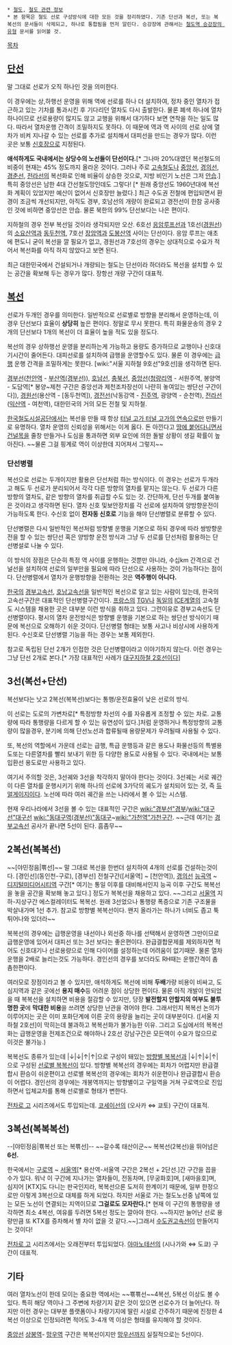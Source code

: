  * [[철도]], [[철도 관련 정보]]
 * 본 항목은 철도 선로 구성방식에 대한 모든 것을 정리하였다. 기존 단선과 복선, 또는 복복선의 문서들이 삭제되고, 하나로 통합됨을 먼저 알린다. 승강장에 관해서는 [[철도역 승강장의 유형]] 문서를 읽어볼 것.

[[목차]]
== [[단선]] == 
말 그대로 선로가 오직 하나인 것을 의미한다.

이 경우에는 상,하행선 운영을 위해 역에 선로를 하나 더 설치하여, 정차 중인 열차가 접근하고 있는 기차를 통과시킨 후 기다리던 열차도 다시 출발한다. 물론 폐색 하나에 열차 하나이므로 선로용량이 많지도 않고 교행을 위해서 대기하다 보면 연착을 하는 일도 많다. 따라서 열차운행 간격이 조밀하지도 못하다. 이 때문에 역과 역 사이의 선로 상에 열차가 비켜 지나갈 수 있는 선로를 추가로 설치해서 대피선을 만드는 경우가 많다. 이런 곳은 보통 [[신호장]]으로 지정된다.

'''애석하게도 국내에서는 상당수의 노선들이 단선이다.'''[* 그나마 20%대였던 복선철도의 비중이 현재는 45% 정도까지 올라온 것이다. 그러나 주로 [[고속철도]]나 [[중앙선]], [[경의선]], [[경춘선]], [[전라선]]의 복선화로 인해 비율이 상승한 것으로, 지방 비인기 노선은 그저 [[안습]].] 특히 중앙선은 남한 4대 간선철도망인데도 그렇다! [* 원래 중앙선도 1960년대에 복선화 계획이 있었지만 예산이 없어서 신호장만 늘렸다.] 최근 수도권 전철에 편입되면서 환경이 조금씩 개선되지만, 아직도 경부, 호남선의 개량이 완료되고 경전선이 한참 공사중인 것에 비하면 중앙선은 안습. 물론 북한의 99% 단선보다는 나은 편이다.

지하철의 경우 전부 복선일 것이라 생각되지만 오산. 6호선 [[응암루프선]]과 1호선([[경원선]])의 [[소요산역]]과 [[동두천역]], 7호선 [[장암역]]과 [[도봉산역]] 사이는 단선이다. 응암 루프는 애초에 편도니 굳이 복선을 깔 필요가 없고, 경원선과 7호선의 경우는 상대적으로 수요가 적어서 복선화를 아직 하지 않았다고 보면 된다.

최근 대한민국에서 건설되거나 개량되는 철도는 단선이라 하더라도 복선을 설치할 수 있는 공간을 확보해 두는 경우가 많다. 장항선 개량 구간이 대표적. 

== [[복선]] == 
선로가 두개인 경우를 의미한다. 일반적으로 선로별로 방향을 분리해서 운영하는데, 이 경우 단선보다 효율이 '''상당히''' 높은 편이다. 정말로 무시 못한다. 특히 화물운송의 경우 2개의 단선보다 1개의 복선이 더 효율이 높을 적도 있을 정도다.

복선의 경우 상하행선 운영을 분리하는게 가능하고 용량도 증가하므로 교행이나 신호대기시간이 줄어든다. 대피선로를 설치하여 급행을 운영할수도 있다. 물론 이 경우에는 [[급행]] 운행 간격을 조밀하게는 못한다. [wiki:"서울 지하철 9호선"9호선]을 생각하면 된다.

[[경부선]]([[천안역]] - [[부산역(경부선)]]), [[호남선]], [[충북선]], [[중앙선]]([[청량리역]] - 서원주역, 봉양역 - 도담역[* 봉양~제천 구간은 중앙선과 제천조차장선이 나란히 놓여있는 쌍단선 구간이다]), [[경원선]](용산역 - [동두천역]), [[경전선]](낙동강역 - [[진주역]], 광양역 - 순천역), [[전라선]]([[익산역]] - 여천역), 대한민국의 거의 모든 전철 및 지하철.

[[한국철도시설공단]]에서는 복선을 만들 때 항상 [[산요 신칸센|터널 고가 터널 고가의 연속]]으로만 만들기로 유명하다. 열차 운영의 신뢰성을 위해서는 이게 옳다. 돈 아낀다고 [[도카이도 신칸센|땅에 붙어다니면서]] [[건널목]]을 줄창 만들거나 도심을 통과하면 외부 요인에 의한 돌발 상황이 생길 확률이 높아진다. ~~물론 그걸 핑계로 역이 이상한데 지어져서 그렇지~~

=== 단선병렬 ===
복선으로 선로는 두개이지만 활용은 단선처럼 하는 방식이다. 이 경우는 선로가 두개라고 해도 두 선로가 분리되어서 각각 다른 방향의 열차를 맡지는 않는다. 두 선로가 다른 방향의 열차도, 같은 방향의 열차를 취급할 수도 있는 것. 간단하게, 단선 두개를 붙여놓은 것이라고 생각하면 된다. 열차 신호 및보안장치를 각 선로에 설치하여 양방향운전이 가능하도록 한다. 수신호 없이 '''전자동 신호로''' 기능을 해야 단선병렬로 분류할 수 있다.

단선병렬은 다시 일반적인 복선처럼 방향별 운행을 기본으로 하되 경우에 따라 쌍방향운전을 할 수 있는 쌍단선 혹은 양방향 운전 방식과 그냥 두 선로를 단선처럼 활용하는 단선병설로 나눌 수 있다. 

이 방식의 장점은 단순히 특정 역 사이를 운행하는 것뿐만 아니라, 수십km 간격으로 건널선을 설치하여 선로의 일부만을 필요에 따라 단선으로 사용하는 것이 가능하다는 점이다. 단선병렬에서 열차가 운행방향을 전환하는 것은 '''역주행이 아니다.''' 

[[한국]]의 [[경부고속선]], [[호남고속선]]을 일반적인 복선으로 알고 있는 사람이 있는데, 한국의 고속선구간은 대표적인 단선병렬구간이다. [[프랑스]]의 [[TGV]]나 [[독일]]의 [[ICE]]계열의 고속철도 시스템을 채용한 곳은 대부분 이런 방식을 취하고 있다. 그런이유로 경부고속선도 단선병렬이다. 평시의 열차 운전방식은 방향별 운행을 기본으로 하는 쌍단선 방식이기 때문에 복선으로 오해하기 쉬운 것이다. 단선병렬 형태는 보통 사고나 비상시에 사용하게 된다. 수신호로 단선병렬 기능을 하는 경우는 보통 제외한다.

참고로 독립된 단선 2개가 인접한 것은 단선병렬이라고 이야기하지 않는다. 이런 경우는 그냥 단선 2개로 본다.[* 가장 대표적인 사례가 [[대구지하철 2호선]]이다]

== 3선(복선+단선) ==
복선보다는 낫고 2복선(복복선)보다는 통행/운전효율이 낮은 선로의 방식.

이 선로는 도로의 가변차로[* 특정방향 차선의 수를 자유롭게 조정할 수 있는 차로. 교통량에 따라 통행량을 다르게 할 수 있는 유연성이 있다.]처럼 운영하거나 특정방향의 교통량이 많을경우, 분기에 의해 단선노선과 합류될때 용량문제가 우려될때 사용될 수 있다. 

또, 복선의 역할에서 가운데 선로는 급행, 특급 운행등과 같은 용도나 화물선등의 특별용도또는 다른열차를 빨리 보내기 위한 등 다양한 용도로 사용될 수 있다. 국내에서는 보통 입환선 용도로만 사용하고 있다.

여기서 주의할 것은, 3선궤와 3선을 착각하지 말아야 한다는 것이다. 3선궤는 서로 궤간이 다른 열차를 운행시키기 위해 하나의 선로에 3가닥의 궤도가 설치되어 있는 것, 즉 [[듀얼게이지]]이다. 노선에 따라 여러 궤간을 쓰는 나라에서 볼 수 있는 시스템.

현재 우리나라에서 3선을 볼 수 있는 대표적인 구간은 [[wiki:"경부선"경부]]/[[wiki:"대구선"대구]]선 [[wiki:"동대구역(경부선)"동대구]]~[[wiki:"가천역"가천]]구간. ~~근데 여기는 [[경부고속선]] 공사가 끝나면 5선이 된다. 흠좀무~~

== 2복선(복복선) ==
~~[야민정음|뾲선]~~
말 그대로 복선을 한번더 설치하여 4개의 선로를 건설하는것이다. [경인선](동인천-구로), [경부선] 전철구간([서울역] ~ [천안역]), [[경의선]] [[능곡역]] ~ [[디지털미디어시티역]] 구간[* 여기는 통일 이후를 대비해서인지 능곡 이후 구간도 복복선을 놓을 공간을 확보해 놓고 있다.] 정도가 복복선을 채용하고 있다. ~~그리고 [[서울역]] 지하-지상구간 에스컬레이터도 복복선. 원래 3선었으나 통행량 폭증으로 기존 구조물을 박살내가며 1선 추가. 참고로 방향별 복복선이다. 왠지 올라가는 하나가 너비도 좁고 툭 튀어나와 있더라~~

복복선의 경우에는 급행운영을 내선이나 외선중 하나를 선택해서 운영하면 그만이므로 급행운영에 있어서 대피선 또는 3선 보다는 좋은편이다. 완급결합문제를 제외하자면 적어도 신호대기나 선로용량으로 인해 다이어를 설정하는데 어려움이 없기때문. 물론 열차운행을 2배로 늘리는것도 가능하다. 경인선의 경우를 보더라도 RH때는 운행간격이 촘촘한편이다.

여러모로 장점이라고 볼 수 있지만, 애석하게도 복선에 비해 '''두배'''가량 비용이 비싸고, 도심지역과 같은 곳에선 '''용지 매수'''등 어려운 점이 상당한 편이다. 물론 아직 개발이 안되었을 때 복복선을 설치하면 비용을 절감할 수 있지만, 당장 '''발전할지 안할지의 여부도 불투명한 곳'''에 '''막대한 비용'''을 쓰려면 상당한 난관을 겪어야 한다. 그래서인지 복복선 논의가 이루어지는 곳은 이미 포화단계에 이른 곳의 용량을 늘리는 곳이 대부분이다. ([서울 지하철 2호선]이 막히는데 불과하고 복복선화가 불가능한 이유. 그리고 도심에서의 복복선화는 급행운영을 전제조건으로 해야하나 2호선 강남구간은 모든역이 수요가 많으므로 이것은 불가능.) 

복복선도 종류가 있는데 |↓|↓|↑|↑|으로 구성이 돼있는 [[철도역 승강장의 유형#s-3.2.1.1|방향별 복복선]]과 |↓|↑|↓|↑|으로 구성된 [[철도역 승강장의 유형#s-3.2.1.2|선로별 복복선]]이 있다. 방향별 복복선의 경우에는 회차가 어렵지만 완급결합시 환승이 쉬운편이고 선로별 복복선의 경우에는 회차가 쉬운편이나 완급결합시 환승이 어렵다. 경인선의 경우에는 개봉역까지는 방향별이고 구일역을 거쳐 구로역으로 진입하면서 입체교차를 통해 선로별로 형태가 변한다.

[[전차로 고]] 시리즈에서도 투입되는데. [[코세이선]]의 (오사카 ⇔ 쿄토) 구간이 대표적. 

== 3복선(복복복선) ==
--[야민정음|뾲복선 또는 복뾲선]-- ~~갈수록 태산이군~~
복복선(2복선)을 뛰어넘은 '''6선.'''

한국에서는 [[구로역]] ~ [[서울역]][* 용산역-서울역 구간은 2복선 + 2단선.]간 구간을 꼽을 수가 있다.
워낙 이 구간에 지나가는 열차들이, 전동차며, [무궁화호]며, [새마을호]며, 심지어 [KTX]도 다니는 판국인지라, 복복선으론 도저히 한계이기 때문에, 일부 한정으로만 이렇게 3복선으로 대체를 하게 되었다. 
하지만 서울로 가는 철도노선중 남쪽에 있는 모든 노선이 연결되는 지역이므로 '''그걸로도 모자란다.'''[* 현재 이 구간의 통행량을 생각하면 최소 4복선, 여유를 두려면 5복선 정도는 깔아야 한다. ~~하지만 늘어난 선로 용량만큼 또 KTX를 증차해서 별 차이 없을 것 같다.~~]그래서 [[수도권고속선]]이 만들어지는 것이다!

[[전차로 고]] 시리즈에서는 오래전부터 투입되었다. [[야마노테선]]의 (시나가와 ⇔ 도쿄) 구간이 대표적.

== 기타 ==
여러 열차노선이 한데 모이는 중요한 역에서는 ~~뾲뾲선~~4복선, 5복선 이상도 볼 수 있다. 특히 해당 역이나 그 주변에 차량기지 같은 것이 있으면 선로수가 더 늘어난다. 
하지만 이런 경우는 대부분 플랫폼이나 차량기지에 딸린 시설로 간주하기 때문에 진정한 4복선 이상으로 인정되려면 적어도 3-4개 역 이상은 형태를 유지해야 할 것이다.

[[중앙선]] [[상봉역]]- [[망우역]] 구간은 복복선이지만 [[망우선]]까지 실질적으로는 5선이다.

